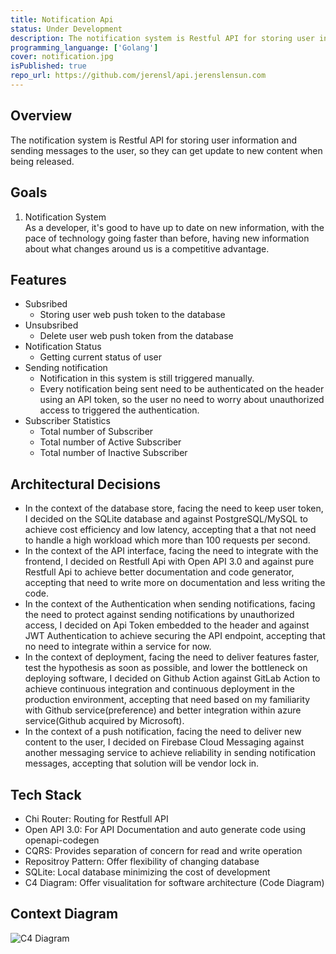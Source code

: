 ```yaml
---
title: Notification Api
status: Under Development
description: The notification system is Restful API for storing user information and sending messages to the user, so they can get update to new content being released.
programming_languange: ['Golang']
cover: notification.jpg
isPublished: true
repo_url: https://github.com/jerensl/api.jerenslensun.com
---
```


## Overview

The notification system is Restful API for storing user information and sending messages to the user,
so they can get update to new content when being released.

## Goals

1. Notification System  
   As a developer, it's good to have up to date on new information,
   with the pace of technology going faster than before,
   having new information about what changes around us is a competitive advantage.

## Features

-   Subsribed
    -   Storing user web push token to the database
-   Unsubsribed
    -   Delete user web push token from the database
-   Notification Status
    -   Getting current status of user
-   Sending notification
    -   Notification in this system is still triggered manually.
    -   Every notification being sent need to be authenticated on the header using an API token,
        so the user no need to worry about unauthorized access to triggered the authentication.
-   Subscriber Statistics
    -   Total number of Subscriber
    -   Total number of Active Subscriber
    -   Total number of Inactive Subscriber

## Architectural Decisions

-   In the context of the database store, facing the need to keep user token,
    I decided on the SQLite database and against PostgreSQL/MySQL to achieve cost efficiency and low latency,
    accepting that a that not need to handle a high workload which more than 100 requests per second.
-   In the context of the API interface, facing the need to integrate with the frontend,
    I decided on Restfull Api with Open API 3.0 and against pure Restfull Api to achieve better documentation and code generator,
    accepting that need to write more on documentation and less writing the code.
-   In the context of the Authentication when sending notifications,
    facing the need to protect against sending notifications by unauthorized access,
    I decided on Api Token embedded to the header and against JWT Authentication to achieve securing the API endpoint,
    accepting that no need to integrate within a service for now.
-   In the context of deployment, facing the need to deliver features faster,
    test the hypothesis as soon as possible, and lower the bottleneck on deploying software,
    I decided on Github Action against GitLab Action to achieve continuous integration and continuous deployment in the production environment,
    accepting that need based on my familiarity with Github service(preference) and better integration within azure service(Github acquired by Microsoft).
-   In the context of a push notification, facing the need to deliver new content to the user,
    I decided on Firebase Cloud Messaging against another messaging service to achieve reliability in sending notification messages,
    accepting that solution will be vendor lock in.

## Tech Stack

-   Chi Router: Routing for Restfull API
-   Open API 3.0: For API Documentation and auto generate code using openapi-codegen
-   CQRS: Provides separation of concern for read and write operation
-   Repositroy Pattern: Offer flexibility of changing database
-   SQLite: Local database minimizing the cost of development
-   C4 Diagram: Offer visualitation for software architecture (Code Diagram)

## Context Diagram

![C4 Diagram](/images/view-notification.png)
